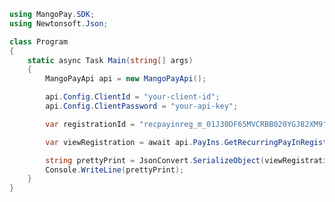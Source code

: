 ```csharp .NET 
using MangoPay.SDK;
using Newtonsoft.Json;

class Program
{
    static async Task Main(string[] args)
    {
        MangoPayApi api = new MangoPayApi();

        api.Config.ClientId = "your-client-id";
        api.Config.ClientPassword = "your-api-key";

        var registrationId = "recpayinreg_m_01J30DF65MVCRBB020YGJ82XM9";

        var viewRegistration = await api.PayIns.GetRecurringPayInRegistration(registrationId);

        string prettyPrint = JsonConvert.SerializeObject(viewRegistration, Formatting.Indented);
        Console.WriteLine(prettyPrint);
    }
}
```